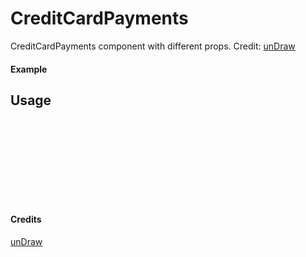 
<Meta of={CreditCardPayments} title="unDraw/CreditCardPayments" />

# CreditCardPayments

CreditCardPayments component with different props.
Credit: [unDraw](https://undraw.co/illustrations)

#### Example

<Canvas of={CreditCardPayments.Primary} />

## Usage

```ts
import { CreditCardPayments } from "yadl-ui";

const Example = () => {
  return (
      <CreditCardPayments />
  );
};

export default Example;
```

#### Credits
[unDraw](https://undraw.co/illustrations)
